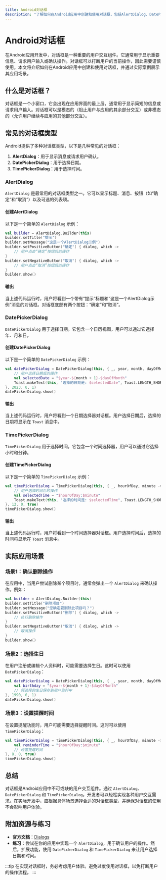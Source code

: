 ```yaml
---
title: Android对话框
description: "了解如何在Android应用中创建和使用对话框，包括AlertDialog、DatePickerDialog和TimePickerDialog等常见类型。"
---
```


# Android对话框

在Android应用开发中，对话框是一种重要的用户交互组件。它通常用于显示重要信息、请求用户输入或确认操作。对话框可以打断用户的当前操作，因此需要谨慎使用。本文将介绍如何在Android应用中创建和使用对话框，并通过实际案例展示其应用场景。

## 什么是对话框？

对话框是一个小窗口，它会出现在应用界面的最上层，通常用于显示简短的信息或请求用户输入。对话框可以是模态的（阻止用户与应用的其余部分交互）或非模态的（允许用户继续与应用的其他部分交互）。

## 常见的对话框类型

Android提供了多种对话框类型，以下是几种常见的对话框：

1. **AlertDialog**：用于显示消息或请求用户确认。
2. **DatePickerDialog**：用于选择日期。
3. **TimePickerDialog**：用于选择时间。

### AlertDialog

`AlertDialog` 是最常用的对话框类型之一。它可以显示标题、消息、按钮（如“确定”和“取消”）以及可选的列表项。

#### 创建AlertDialog

以下是一个简单的 `AlertDialog` 示例：

```kotlin
val builder = AlertDialog.Builder(this)
builder.setTitle("提示")
builder.setMessage("这是一个AlertDialog示例")
builder.setPositiveButton("确定") { dialog, which ->
    // 用户点击“确定”按钮后的操作
}
builder.setNegativeButton("取消") { dialog, which ->
    // 用户点击“取消”按钮后的操作
}
builder.show()
```

#### 输出

当上述代码运行时，用户将看到一个带有“提示”标题和“这是一个AlertDialog示例”消息的对话框。对话框底部有两个按钮：“确定”和“取消”。

### DatePickerDialog

`DatePickerDialog` 用于选择日期。它包含一个日历视图，用户可以通过它选择年、月和日。

#### 创建DatePickerDialog

以下是一个简单的 `DatePickerDialog` 示例：

```kotlin
val datePickerDialog = DatePickerDialog(this, { _, year, month, dayOfMonth ->
    // 用户选择日期后的操作
    val selectedDate = "$year-${month + 1}-$dayOfMonth"
    Toast.makeText(this, "选择的日期是: $selectedDate", Toast.LENGTH_SHORT).show()
}, 2023, 0, 1)
datePickerDialog.show()
```

#### 输出

当上述代码运行时，用户将看到一个日期选择器对话框。用户选择日期后，选择的日期将显示在 `Toast` 消息中。

### TimePickerDialog

`TimePickerDialog` 用于选择时间。它包含一个时间选择器，用户可以通过它选择小时和分钟。

#### 创建TimePickerDialog

以下是一个简单的 `TimePickerDialog` 示例：

```kotlin
val timePickerDialog = TimePickerDialog(this, { _, hourOfDay, minute ->
    // 用户选择时间后的操作
    val selectedTime = "$hourOfDay:$minute"
    Toast.makeText(this, "选择的时间是: $selectedTime", Toast.LENGTH_SHORT).show()
}, 12, 0, true)
timePickerDialog.show()
```

#### 输出

当上述代码运行时，用户将看到一个时间选择器对话框。用户选择时间后，选择的时间将显示在 `Toast` 消息中。

## 实际应用场景

### 场景1：确认删除操作

在应用中，当用户尝试删除某个项目时，通常会弹出一个 `AlertDialog` 来确认操作。例如：

```kotlin
val builder = AlertDialog.Builder(this)
builder.setTitle("删除项目")
builder.setMessage("您确定要删除此项目吗？")
builder.setPositiveButton("删除") { dialog, which ->
    // 执行删除操作
}
builder.setNegativeButton("取消") { dialog, which ->
    // 取消操作
}
builder.show()
```

### 场景2：选择生日

在用户注册或编辑个人资料时，可能需要选择生日。这时可以使用 `DatePickerDialog`：

```kotlin
val datePickerDialog = DatePickerDialog(this, { _, year, month, dayOfMonth ->
    val birthday = "$year-${month + 1}-$dayOfMonth"
    // 将选择的生日保存到用户资料中
}, 1990, 0, 1)
datePickerDialog.show()
```

### 场景3：设置提醒时间

在设置提醒功能时，用户可能需要选择提醒时间。这时可以使用 `TimePickerDialog`：

```kotlin
val timePickerDialog = TimePickerDialog(this, { _, hourOfDay, minute ->
    val reminderTime = "$hourOfDay:$minute"
    // 设置提醒时间
}, 8, 0, true)
timePickerDialog.show()
```

## 总结

对话框是Android应用中不可或缺的用户交互组件。通过 `AlertDialog`、`DatePickerDialog` 和 `TimePickerDialog`，开发者可以轻松实现各种用户交互需求。在实际开发中，应根据具体场景选择合适的对话框类型，并确保对话框的使用不会影响用户体验。

## 附加资源与练习

- **官方文档**：[Dialogs](https://developer.android.com/guide/topics/ui/dialogs)
- **练习**：尝试在你的应用中实现一个 `AlertDialog`，用于确认用户的操作。然后，扩展功能，使用 `DatePickerDialog` 和 `TimePickerDialog` 来让用户选择日期和时间。

:::tip
在实现对话框时，务必考虑用户体验。避免过度使用对话框，以免打断用户的操作流程。
:::